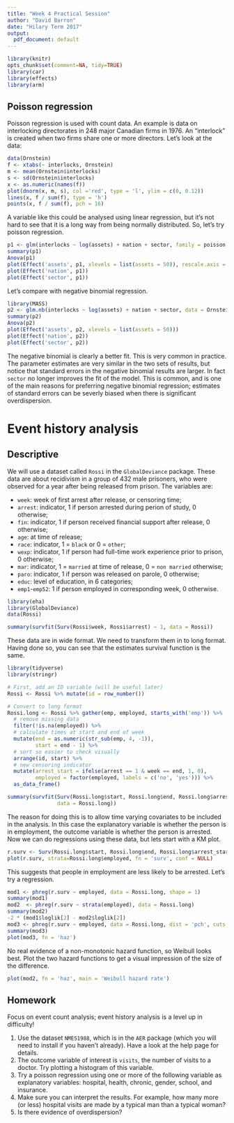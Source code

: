 ```yaml
---
title: "Week 4 Practical Session"
author: "David Barron"
date: "Hilary Term 2017"
output:
  pdf_document: default
---
```



```r
library(knitr)
opts_chunk$set(comment=NA, tidy=TRUE)
library(car)
library(effects)
library(arm)
```

## Poisson regression
Poisson regression is used with count data. An example is data on interlocking directorates in 248 major Canadian firms in 1976. An "interlock" is created when two firms share one or more directors. Let's look at the data:


```r
data(Ornstein)
f <- xtabs(~ interlocks, Ornstein)
m <- mean(Ornstein$interlocks)
s <- sd(Ornstein$interlocks)
x <- as.numeric(names(f))
plot(dnorm(x, m, s), col ='red', type = 'l', ylim = c(0, 0.12))
lines(x, f / sum(f), type = 'h')
points(x, f / sum(f), pch = 16)
```

A variable like this could be analysed using linear regression, but it's not hard to see that it is a long way from being normally distributed. So, let's try poisson regression.

```r
p1 <- glm(interlocks ~ log(assets) + nation + sector, family = poisson, data = Ornstein)
summary(p1)
Anova(p1)
plot(Effect('assets', p1, xlevels = list(assets = 50)), rescale.axis = FALSE)
plot(Effect('nation', p1))
plot(Effect('sector', p1))
```

Let's compare with negative binomial regression.
```r
library(MASS)
p2 <- glm.nb(interlocks ~ log(assets) + nation + sector, data = Ornstein)
summary(p2)
Anova(p2)
plot(Effect('assets', p2, xlevels = list(assets = 50)))
plot(Effect('nation', p2))
plot(Effect('sector', p2))
```

The negative binomial is clearly a better fit.  This is very common in practice.
The parameter estimates are very similar in the two sets of results, but notice that standard errors in the negative binomial results are larger.  In fact `sector` no longer improves the fit of the model. This is common, and is one of the main reasons for preferring negative binomial regression; estimates of standard errors can be severly biased when there is significant overdispersion.

# Event history analysis

## Descriptive 

We will use a dataset called `Rossi` in the `GlobalDeviance` package.  These data are about recidivism in a group of 432 male prisoners, who were observed for a year after being released from prison.  The variables are:

* `week`: week of first arrest after release, or censoring time;
* `arrest`: indicator, 1 if person arrested during perion of study, 0 otherwise;
* `fin`: indicator,  1 if person received financial support after release, 0 otherwise;
* `age`: at time of release;
* `race`: indicator, 1 = `black` or 0 = `other`;
* `wexp`: indicator, 1 if person had full-time work experience prior to prison, 0 otherwise;
* `mar`: indicator, 1 = `married` at time of release, 0 = `non married` otherwise;
* `paro`: indicator, 1 if person was released on parole, 0 otherwise;
* `educ`: level of education, in 6 categories;
* `emp1`-`emp52`: 1 if person employed in corresponding week, 0 otherwise.


```r
library(eha)
library(GlobalDeviance)
data(Rossi)

summary(survfit(Surv(Rossi$week, Rossi$arrest) ~ 1, data = Rossi))
```


These data are in wide format.  We need to transform them in to long format. Having done so, you can see that the estimates survival function is the same.

```r
library(tidyverse)
library(stringr)

# First, add an ID variable (will be useful later)
Rossi <- Rossi %>% mutate(id = row_number())

# Convert to long format
Rossi.long <- Rossi %>% gather(emp, employed, starts_with('emp')) %>% 
  # remove missing data
  filter(!is.na(employed)) %>% 
  # calculate times at start and end of week
  mutate(end = as.numeric(str_sub(emp, 4, -1)),
         start = end - 1) %>%
  # sort so easier to check visually
  arrange(id, start) %>%  
  # new censoring indicator
  mutate(arrest_start = ifelse(arrest == 1 & week == end, 1, 0),  
         employed = factor(employed, labels = c('no', 'yes'))) %>%  
  as_data_frame()

summary(survfit(Surv(Rossi.long$start, Rossi.long$end, Rossi.long$arrest_start) ~ 1, 
                data = Rossi.long))
```

The reason for doing this is to allow time varying covariates to be included in the analysis.  In this case the explanatory variable is whether the person is in employment, the outcome variable is whether the person is arrested.  Now we can do regressions using these data, but lets start with a KM plot.

```r
r.surv <- Surv(Rossi.long$start, Rossi.long$end, Rossi.long$arrest_start)
plot(r.surv, strata=Rossi.long$employed, fn = 'surv', conf = NULL)
```

This suggests that people in employment are less likely to be arrested.  Let's try a regression.

```r
mod1 <- phreg(r.surv ~ employed, data = Rossi.long, shape = 1)
summary(mod1)
mod2  <- phreg(r.surv ~ strata(employed), data = Rossi.long)
summary(mod2)
-2 * (mod1$loglik[2] - mod2$loglik[2])
mod3 <- phreg(r.surv ~ employed, data = Rossi.long, dist = 'pch', cuts = seq(10, 50, by = 10))
summary(mod3)
plot(mod3, fn = 'haz')
```

No real evidence of a non-monotonic hazard function, so Weibull looks best. Plot the two hazard functions to get a visual impression of the size of the difference.

```r
plot(mod2, fn = 'haz', main = 'Weibull hazard rate')
```

## Homework
Focus on event count analysis; event history analysis is a level up in difficulty!

1. Use the dataset `NMES1988`, which is in the `AER` package (which you will need to install if you haven't already).  Have a look at the help page for details.
2. The outcome variable of interest is `visits`, the number of visits to a doctor.  Try plotting a histogram of this variable.
3. Try a poisson regression using one or more of the following variable as explanatory variables: hospital, health, chronic, gender, school, and insurance.
4. Make sure you can interpret the results. For example, how many more (or less) hospital visits are made by a typical man than a typical woman?
5. Is there evidence of overdispersion?

